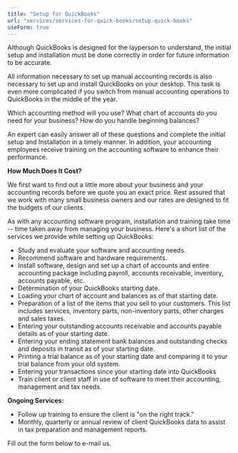 ```yaml
---
title: "Setup for QuickBooks"
url: "services/services-for-quick-books/setup-quick-books"
useForm: true
---
```


Although QuickBooks is designed for the layperson to understand, the initial setup and installation must be done correctly in order for future information to be accurate.

All information necessary to set up manual accounting records is also necessary to set up and install QuickBooks on your desktop. This task is even more complicated if you switch from manual accounting operations to QuickBooks in the middle of the year.

Which accounting method will you use? What chart of accounts do you need for your business? How do you handle beginning balances?

An expert can easily answer all of these questions and complete the initial setup and Installation in a timely manner. In addition, your accounting employees receive training on the accounting software to enhance their performance.

**How Much Does It Cost?**

We first want to find out a little more about your business and your accounting records before we quote you an exact price. Rest assured that we work with many small business owners and our rates are designed to fit the budgets of our clients.

As with any accounting software program, installation and training take time -- time taken away from managing your business. Here's a short list of the services we provide while setting up QuickBooks:

*   Study and evaluate your software and accounting needs.
*   Recommend software and hardware requirements.
*   Install software, design and set up a chart of accounts and entire accounting package including payroll, accounts receivable, inventory, accounts payable, etc.
*   Determination of your QuickBooks starting date.
*   Loading your chart of account and balances as of that starting date.
*   Preparation of a list of the items that you sell to your customers. This list includes services, inventory parts, non-inventory parts, other charges and sales taxes.
*   Entering your outstanding accounts receivable and accounts payable details as of your starting date.
*   Entering your ending statement bank balances and outstanding checks and deposits in transit as of your starting date.
*   Printing a trial balance as of your starting date and comparing it to your trial balance from your old system.
*   Entering your transactions since your starting date into QuickBooks
*   Train client or client staff in use of software to meet their accounting, management and tax needs.

**Ongoing Services:**

*   Follow up training to ensure the client is "on the right track."
*   Monthly, quarterly or annual review of client QuickBooks data to assist in tax preparation and management reports.

Fill out the form below to e-mail us.

